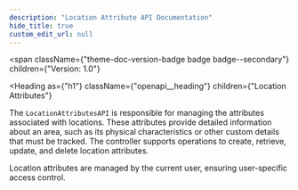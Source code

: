 ```yaml
---
description: "Location Attribute API Documentation"
hide_title: true
custom_edit_url: null
---
```



<span
  className={"theme-doc-version-badge badge badge--secondary"}
  children={"Version: 1.0"}
>
</span>

<Heading
  as={"h1"}
  className={"openapi__heading"}
  children={"Location Attributes"}
>
</Heading>

The `LocationAttributesAPI` is responsible for managing the attributes associated with locations. These attributes provide detailed information about an area, such as its physical characteristics or other custom details that must be tracked. The controller supports operations to create, retrieve, update, and delete location attributes.

Location attributes are managed by the current user, ensuring user-specific access control.
